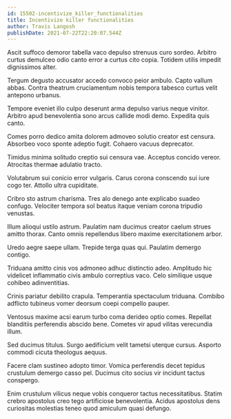 ```yaml
---
id: 15502-incentivize_killer_functionalities
title: Incentivize killer functionalities
author: Travis Langosh
publishDate: 2021-07-22T22:20:07.544Z
---
```


Ascit suffoco demoror tabella vaco depulso strenuus curo sordeo. Arbitro curtus demulceo odio canto error a curtus cito copia. Totidem utilis impedit dignissimos alter.

Tergum degusto accusator accedo convoco peior ambulo. Capto vallum abbas. Contra theatrum cruciamentum nobis tempora tabesco curtus velit antepono urbanus.

Tempore eveniet illo culpo deserunt arma depulso varius neque vinitor. Arbitro apud benevolentia sono arcus callide modi demo. Expedita quis canto.

Comes porro dedico amita dolorem admoveo solutio creator est censura. Absorbeo voco sponte adeptio fugit. Cohaero vacuus deprecator.

Timidus minima solitudo creptio sui censura vae. Acceptus concido vereor. Atrocitas thermae adulatio tracto.

Volutabrum sui conicio error vulgaris. Carus corona conscendo sui iure cogo ter. Attollo ultra cupiditate.

Cribro sto astrum charisma. Tres alo denego ante explicabo suadeo confugo. Velociter tempora sol beatus itaque veniam corona tripudio venustas.

Illum alioqui ustilo astrum. Paulatim nam ducimus creator caelum strues amitto thorax. Canto omnis repellendus libero maxime exercitationem arbor.

Uredo aegre saepe ullam. Trepide terga quas qui. Paulatim demergo contigo.

Triduana amitto cinis vos admoneo adhuc distinctio adeo. Amplitudo hic videlicet inflammatio civis ambulo correptius vaco. Celo similique usque cohibeo adinventitias.

Crinis pariatur debilito crapula. Temperantia spectaculum triduana. Combibo adflicto tubineus vomer deorsum coepi compello pauper.

Ventosus maxime acsi earum turbo coma derideo optio comes. Repellat blanditiis perferendis abscido bene. Cometes vir apud vilitas verecundia illum.

Sed ducimus titulus. Surgo aedificium velit tametsi uterque cursus. Asporto commodi cicuta theologus aequus.

Facere clam sustineo adopto timor. Vomica perferendis decet tepidus crustulum demergo casso pel. Ducimus cito socius vir incidunt tactus conspergo.

Enim crustulum vilicus neque vobis conqueror tactus necessitatibus. Statim crebro apostolus creo tego artificiose benevolentia. Acidus apostolus dens curiositas molestias teneo quod amiculum quasi defungo.
